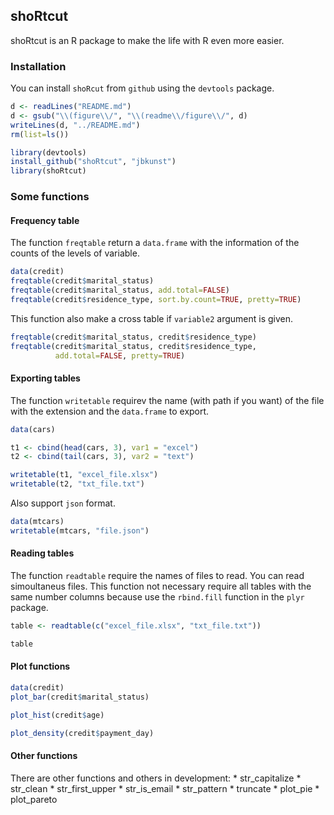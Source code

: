 ## shoRtcut

shoRtcut is an R package to make the life with R even more easier.

### Installation

You can install `shoRcut` from `github` using the `devtools` package.

```r
d <- readLines("README.md")
d <- gsub("\\(figure\\/", "\\(readme\\/figure\\/", d)
writeLines(d, "../README.md")
rm(list=ls())
```



```r
library(devtools)
install_github("shoRtcut", "jbkunst")
library(shoRtcut)
```




### Some functions

#### Frequency table

The function `freqtable` return a `data.frame` with the information of the counts of the levels of variable.

```r
data(credit)
freqtable(credit$marital_status)
freqtable(credit$marital_status, add.total=FALSE)
freqtable(credit$residence_type, sort.by.count=TRUE, pretty=TRUE)
```

This function also make a cross table if `variable2` argument is given.

```r
freqtable(credit$marital_status, credit$residence_type)
freqtable(credit$marital_status, credit$residence_type,
          add.total=FALSE, pretty=TRUE)
```


#### Exporting tables

The function `writetable` requirev the name (with path if you want) of the file with the extension and the `data.frame` to export. 

```r
data(cars)

t1 <- cbind(head(cars, 3), var1 = "excel")
t2 <- cbind(tail(cars, 3), var2 = "text")

writetable(t1, "excel_file.xlsx")
writetable(t2, "txt_file.txt")
```

Also support `json` format.

```r
data(mtcars)
writetable(mtcars, "file.json")
```

#### Reading tables

The function `readtable` require the names of files to read. You can read simoultaneus files. This function not necessary require all tables with the same number columns because use the `rbind.fill` function in the `plyr` package.


```r
table <- readtable(c("excel_file.xlsx", "txt_file.txt"))
```
```r
table
```

#### Plot functions
```r
data(credit)
plot_bar(credit$marital_status)
```

```r
plot_hist(credit$age)
```

```r
plot_density(credit$payment_day)
```

#### Other functions
There are other functions and others in development:
* str_capitalize
* str_clean
* str_first_upper
* str_is_email
* str_pattern
* truncate
* plot_pie
* plot_pareto
